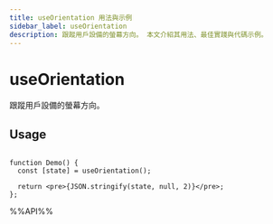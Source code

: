 ```yaml
---
title: useOrientation 用法與示例
sidebar_label: useOrientation
description: 跟蹤用戶設備的螢幕方向。 本文介紹其用法、最佳實踐與代碼示例。
---
```

# useOrientation

跟蹤用戶設備的螢幕方向。

## Usage

```tsx live

function Demo() {
  const [state] = useOrientation();

  return <pre>{JSON.stringify(state, null, 2)}</pre>;
};

```

%%API%%